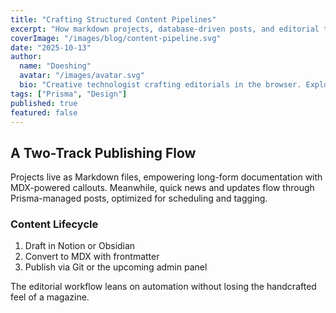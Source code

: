 ```yaml
---
title: "Crafting Structured Content Pipelines"
excerpt: "How markdown projects, database-driven posts, and editorial tooling feed into a cohesive developer experience."
coverImage: "/images/blog/content-pipeline.svg"
date: "2025-10-13"
author:
  name: "Doeshing"
  avatar: "/images/avatar.svg"
  bio: "Creative technologist crafting editorials in the browser. Exploring the sweet spot between storytelling, design, and modern web tooling."
tags: ["Prisma", "Design"]
published: true
featured: false
---
```


## A Two-Track Publishing Flow

Projects live as Markdown files, empowering long-form documentation with MDX-powered callouts. Meanwhile, quick news and updates flow through Prisma-managed posts, optimized for scheduling and tagging.

### Content Lifecycle

1. Draft in Notion or Obsidian
2. Convert to MDX with frontmatter
3. Publish via Git or the upcoming admin panel

The editorial workflow leans on automation without losing the handcrafted feel of a magazine.
